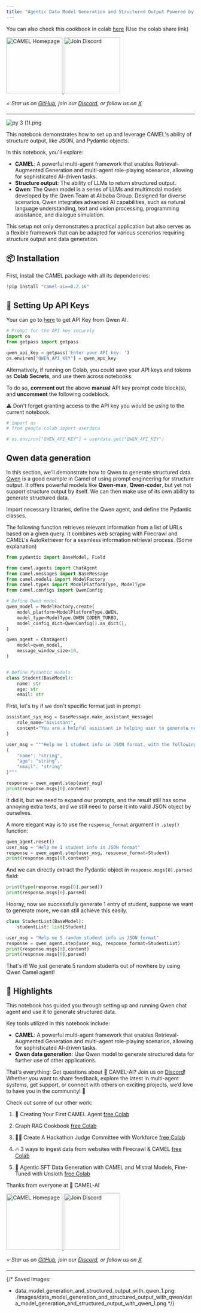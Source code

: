 ```yaml
---
title: "Agentic Data Model Generation and Structured Output Powered by CAMEL & Qwen"
---
```


You can also check this cookbook in colab [here](https://colab.research.google.com/drive/17SiWWjoK7l8Sy9FBsGKUHC6zuEsLt2yX?usp=sharing)  (Use the colab share link)

<div style={{ display: "flex", justifyContent: "center", alignItems: "center", gap: "1rem", marginBottom: "2rem" }}>
  <a href="https://www.camel-ai.org/">
    <img src="https://i.postimg.cc/KzQ5rfBC/button.png" width="150" alt="CAMEL Homepage"/>
  </a>
  <a href="https://discord.camel-ai.org">
    <img src="https://i.postimg.cc/L4wPdG9N/join-2.png" width="150" alt="Join Discord"/>
  </a>
</div>  

⭐ *Star us on [GitHub](https://github.com/camel-ai/camel), join our [Discord](https://discord.camel-ai.org), or follow us on [X](https://x.com/camelaiorg)*

---

![py 3 (1).png](./images/data_model_generation_and_structured_output_with_qwen/data_model_generation_and_structured_output_with_qwen_1.png)

This notebook demonstrates how to set up and leverage CAMEL's ability of structure output, like JSON, and Pydantic objects.

In this notebook, you'll explore:

*   **CAMEL**: A powerful multi-agent framework that enables Retrieval-Augmented Generation and multi-agent role-playing scenarios, allowing for sophisticated AI-driven tasks.
*   **Structure output**: The ability of LLMs to return structured output.
*   **Qwen**: The Qwen model is a series of LLMs and multimodal models developed by the Qwen Team at Alibaba Group. Designed for diverse scenarios, Qwen integrates advanced AI capabilities, such as natural language understanding, text and vision processing, programming assistance, and dialogue simulation.

This setup not only demonstrates a practical application but also serves as a flexible framework that can be adapted for various scenarios requiring structure output and data generation.

## 📦 Installation

First, install the CAMEL package with all its dependencies:


```python
!pip install "camel-ai==0.2.16"
```

## 🔑 Setting Up API Keys

Your can go to [here](https://www.alibabacloud.com/help/en/model-studio/developer-reference/use-qwen-by-calling-api/) to get API Key from Qwen AI.


```python
# Prompt for the API key securely
import os
from getpass import getpass

qwen_api_key = getpass('Enter your API key: ')
os.environ["QWEN_API_KEY"] = qwen_api_key
```

Alternatively, if running on Colab, you could save your API keys and tokens as **Colab Secrets**, and use them across notebooks.

To do so, **comment out** the above **manual** API key prompt code block(s), and **uncomment** the following codeblock.

⚠️ Don't forget granting access to the API key you would be using to the current notebook.


```python
# import os
# from google.colab import userdata

# os.environ["QWEN_API_KEY"] = userdata.get("QWEN_API_KEY")
```

## Qwen data generation

In this section, we'll demonstrate how to Qwen to generate structured data. [Qwen](https://www.alibabacloud.com/help/en/model-studio/developer-reference/use-qwen-by-calling-api) is a good example in Camel of using prompt engineering for structure output. It offers powerful models like **Qwen-max**, **Qwen-coder**, but yet not support structure output by itself. We can then make use of its own ability to generate structured data.

Import necessary libraries, define the Qwen agent, and define the Pydantic classes.

The following function retrieves relevant information from a list of URLs based on a given query. It combines web scraping with Firecrawl and CAMEL's AutoRetriever for a seamless information retrieval process. (Some explanation)


```python
from pydantic import BaseModel, Field

from camel.agents import ChatAgent
from camel.messages import BaseMessage
from camel.models import ModelFactory
from camel.types import ModelPlatformType, ModelType
from camel.configs import QwenConfig
```


```python
# Define Qwen model
qwen_model = ModelFactory.create(
    model_platform=ModelPlatformType.QWEN,
    model_type=ModelType.QWEN_CODER_TURBO,
    model_config_dict=QwenConfig().as_dict(),
)

qwen_agent = ChatAgent(
    model=qwen_model,
    message_window_size=10,
)


# Define Pydantic models
class Student(BaseModel):
    name: str
    age: str
    email: str
```

First, let's try if we don't specific format just in prompt.



```python
assistant_sys_msg = BaseMessage.make_assistant_message(
    role_name="Assistant",
    content="You are a helpful assistant in helping user to generate necessary data information.",
)

user_msg = """Help me 1 student info in JSON format, with the following format:
{
    "name": "string",
    "age": "string",
    "email": "string"
}"""

response = qwen_agent.step(user_msg)
print(response.msgs[0].content)
```

It did it, but we need to expand our prompts, and the result still has some annoying extra texts, and we still need to parse it into valid JSON object by ourselves.

A more elegant way is to use the `response_format` argument in `.step()` function:


```python
qwen_agent.reset()
user_msg = "Help me 1 student info in JSON format"
response = qwen_agent.step(user_msg, response_format=Student)
print(response.msgs[0].content)
```

And we can directly extract the Pydantic object in `response.msgs[0].parsed` field:


```python
print(type(response.msgs[0].parsed))
print(response.msgs[0].parsed)

```

Hooray, now we successfully generate 1 entry of student, suppose we want to generate more, we can still achieve this easily.


```python
class StudentList(BaseModel):
    studentList: list[Student]

user_msg = "Help me 5 random student info in JSON format"
response = qwen_agent.step(user_msg, response_format=StudentList)
print(response.msgs[0].content)
print(response.msgs[0].parsed)
```

That's it! We just generate 5 random students out of nowhere by using Qwen Camel agent!

## 🌟 Highlights

This notebook has guided you through setting up and running Qwen chat agent and use it to generate structured data.

Key tools utilized in this notebook include:

*   **CAMEL**: A powerful multi-agent framework that enables Retrieval-Augmented Generation and multi-agent role-playing scenarios, allowing for sophisticated AI-driven tasks.
*   **Qwen data generation**: Use Qwen model to generate structured data for further use of other applications.


That's everything: Got questions about 🐫 CAMEL-AI? Join us on [Discord](https://discord.camel-ai.org)! Whether you want to share feedback, explore the latest in multi-agent systems, get support, or connect with others on exciting projects, we’d love to have you in the community! 🤝

Check out some of our other work:

1. 🐫 Creating Your First CAMEL Agent [free Colab](https://docs.camel-ai.org/cookbooks/create_your_first_agent.html)

2.  Graph RAG Cookbook [free Colab](https://colab.research.google.com/drive/1uZKQSuu0qW6ukkuSv9TukLB9bVaS1H0U?usp=sharing)

3. 🧑‍⚖️ Create A Hackathon Judge Committee with Workforce [free Colab](https://colab.research.google.com/drive/18ajYUMfwDx3WyrjHow3EvUMpKQDcrLtr?usp=sharing)

4. 🔥 3 ways to ingest data from websites with Firecrawl & CAMEL [free Colab](https://colab.research.google.com/drive/1lOmM3VmgR1hLwDKdeLGFve_75RFW0R9I?usp=sharing)

5. 🦥 Agentic SFT Data Generation with CAMEL and Mistral Models, Fine-Tuned with Unsloth [free Colab](https://colab.research.google.com/drive/1lYgArBw7ARVPSpdwgKLYnp_NEXiNDOd-?usp=sharingg)

Thanks from everyone at 🐫 CAMEL-AI


<div style={{ display: "flex", justifyContent: "center", alignItems: "center", gap: "1rem", marginBottom: "2rem" }}>
  <a href="https://www.camel-ai.org/">
    <img src="https://i.postimg.cc/KzQ5rfBC/button.png" width="150" alt="CAMEL Homepage"/>
  </a>
  <a href="https://discord.camel-ai.org">
    <img src="https://i.postimg.cc/L4wPdG9N/join-2.png" width="150" alt="Join Discord"/>
  </a>
</div>  

⭐ *Star us on [GitHub](https://github.com/camel-ai/camel), join our [Discord](https://discord.camel-ai.org), or follow us on [X](https://x.com/camelaiorg)*

---


{/* Saved images:
- data_model_generation_and_structured_output_with_qwen_1.png: ./images/data_model_generation_and_structured_output_with_qwen/data_model_generation_and_structured_output_with_qwen_1.png
*/}
